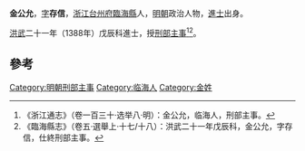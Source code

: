 '''金公允'''，[[表字|字]]'''存信'''，[[浙江|浙江]][[台州府|台州府]][[臨海縣|臨海縣]]人，[[明朝|明朝]]政治人物，[[進士|進士]]出身。

[[洪武|洪武]]二十一年（1388年）戊辰科進士，授[[刑部|刑部]][[主事|主事]]<ref>《浙江通志》（卷一百三十·选举八·明）：金公允，临海人，刑部主事。</ref><ref>《臨海縣志》（卷五·選舉上·十七/十八）：洪武二十一年戊辰科，金公允，字存信，仕終刑部主事。</ref>。

==參考==
{{reflist}}
{{明朝人物小作品}}
{{洪武二十一年戊辰科殿試金榜}}
{{DEFAULTSORT:Jin金}}
[[Category:明朝刑部主事|Category:明朝刑部主事]]
[[Category:临海人|Category:临海人]]
[[Category:金姓|Category:金姓]]
